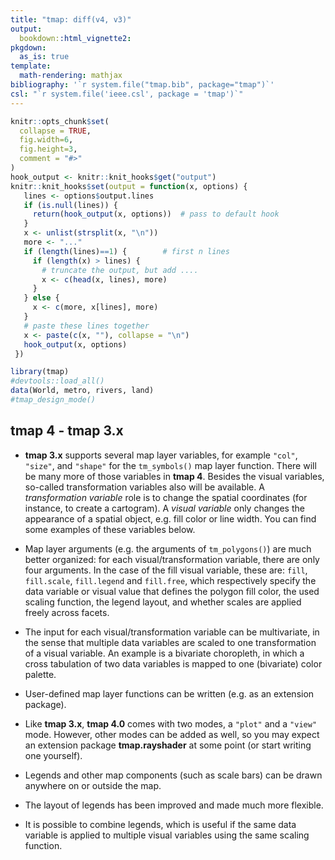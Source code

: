 ```yaml
---
title: "tmap: diff(v4, v3)"
output: 
  bookdown::html_vignette2:
pkgdown:
  as_is: true
template:
  math-rendering: mathjax
bibliography: '`r system.file("tmap.bib", package="tmap")`'
csl: "`r system.file('ieee.csl', package = 'tmap')`"
---
```


```r
knitr::opts_chunk$set(
  collapse = TRUE,
  fig.width=6, 
  fig.height=3,
  comment = "#>"
)
hook_output <- knitr::knit_hooks$get("output")
knitr::knit_hooks$set(output = function(x, options) {
   lines <- options$output.lines
   if (is.null(lines)) {
     return(hook_output(x, options))  # pass to default hook
   }
   x <- unlist(strsplit(x, "\n"))
   more <- "..."
   if (length(lines)==1) {        # first n lines
     if (length(x) > lines) {
       # truncate the output, but add ....
       x <- c(head(x, lines), more)
     }
   } else {
     x <- c(more, x[lines], more)
   }
   # paste these lines together
   x <- paste(c(x, ""), collapse = "\n")
   hook_output(x, options)
 })

```

```r
library(tmap)
#devtools::load_all()
data(World, metro, rivers, land)
#tmap_design_mode()
```

## tmap 4 - tmap 3.x

-   **tmap 3.x** supports several map layer variables, for example `"col"`, `"size"`, and `"shape"` for the `tm_symbols()` map layer function. 
There will be many more of those variables in **tmap 4**. 
Besides the visual variables, so-called transformation variables also will be available.
A *transformation variable* role is to change the spatial coordinates (for instance, to create a cartogram). 
A *visual variable* only changes the appearance of a spatial object, e.g. fill color or line width.
You can find some examples of these variables below.

-   Map layer arguments (e.g. the arguments of `tm_polygons()`) are much better organized: for each visual/transformation variable, there are only four arguments.
In the case of the fill visual variable, these are: `fill`, `fill.scale`, `fill.legend` and `fill.free`, which respectively specify the data variable or visual value that defines the polygon fill color, the used scaling function, the legend layout, and whether scales are applied freely across facets.

-   The input for each visual/transformation variable can be multivariate, in the sense that multiple data variables are scaled to one transformation of a visual variable.
An example is a bivariate choropleth, in which a cross tabulation of two data variables is mapped to one (bivariate) color palette.

-   User-defined map layer functions can be written (e.g. as an extension package).

-   Like **tmap 3.x**, **tmap 4.0** comes with two modes, a `"plot"` and a `"view"` mode.
However, other modes can be added as well, so you may expect an extension package **tmap.rayshader** at some point (or start writing one yourself).

-   Legends and other map components (such as scale bars) can be drawn anywhere on or outside the map.

-   The layout of legends has been improved and made much more flexible.

-   It is possible to combine legends, which is useful if the same data variable is applied to multiple visual variables using the same scaling function.
